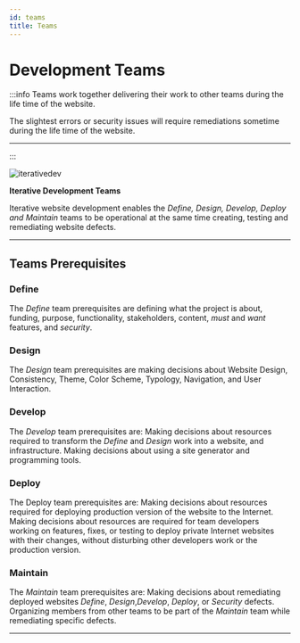 ```yaml
---
id: teams
title: Teams
---
```


# Development Teams

:::info
Teams work together delivering their work to other teams during the life time of the website.

The slightest errors or security issues will require remediations sometime during the life time of the website.

---

:::

<!--
<img src={/img/iterativedev.png} height={400} width={400} />
-->

![iterativedev](/img/iterativedev.png)

**Iterative Development Teams**

Iterative website development enables the _Define, Design, Develop, Deploy and Maintain_ teams to be operational at the same time creating, testing and remediating website defects.

---

## Teams Prerequisites

### Define

The *Define* team prerequisites are defining what the project is about, funding, purpose, functionality, stakeholders, content, *must* and *want* features, and *security*.

### Design

The *Design* team prerequisites are making decisions about Website Design, Consistency, Theme, Color Scheme, Typology, Navigation, and User Interaction.

### Develop

The *Develop* team prerequisites are:
Making decisions about resources required to transform the *Define* and *Design* work into a website, and infrastructure. 
Making decisions about using a site generator and programming tools.

### Deploy

The Deploy team prerequisites are: 
Making decisions about resources required for deploying production version of the website to the Internet.
Making decisions about resources are required for team developers working on features, fixes, or testing to deploy private Internet websites with their changes, without disturbing other developers work or the production version.

### Maintain

The *Maintain* team prerequisites are: 
Making decisions about remediating deployed websites *Define*, *Design*,*Develop*, *Deploy*, or *Security* defects.
Organizing members from other teams to be part of the *Maintain* team while remediating specific defects.

---
